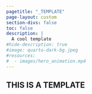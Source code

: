 ```yaml
---
pagetitle: "_TEMPLATE"
page-layout: custom
section-divs: false
toc: false
description: | 
  A cool template
#hide-description: true
#image: quarto-dark-bg.jpeg
#resources: 
#  - images/hero_animation.mp4
---
```


## THIS IS A TEMPLATE